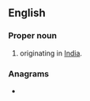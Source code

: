 ==English==

===Proper noun===
{{en-proper noun}}

# {{given name|male|from=Sanskrit}} originating in [[India]].

===Anagrams===
* {{anagrams|en|evanish|inshave|vahines}}